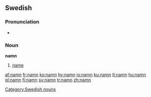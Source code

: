 ==Swedish==
===Pronunciation===
*{{audio|Sv-namn.ogg|audio}}

===Noun===
{{sv-noun|gender=Neuter|namn|namnet|namn|namnen|namns|namnets|namns|namnens}}
'''namn''' {{n}}

# [[name]]


[[Category:Swedish nouns]]

[[af:namn]]
[[fr:namn]]
[[ko:namn]]
[[hy:namn]]
[[io:namn]]
[[ku:namn]]
[[lt:namn]]
[[hu:namn]]
[[pl:namn]]
[[fi:namn]]
[[sv:namn]]
[[tr:namn]]
[[zh:namn]]
